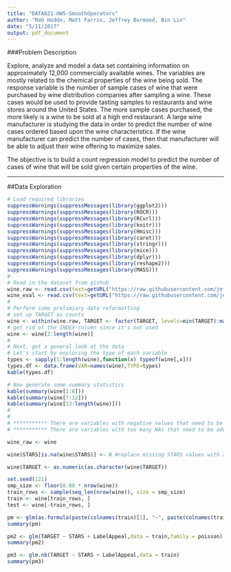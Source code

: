 ```yaml
---
title: "DATA621-HW5-SmoothOperators"
author: "Rob Hodde, Matt Farris, Jeffrey Burmood, Bin Lin"
date: "5/11/2017"
output: pdf_document
---
```


###Problem Description  
  
Explore, analyze and model a data set containing information on approximately 12,000 commercially available wines. The variables are mostly related to the chemical properties of the wine being sold. The response variable is the number of sample cases of wine that were purchased by wine distribution companies after sampling a wine. These cases would be used to provide tasting samples to restaurants and wine stores around the United States. The more sample cases purchased, the more likely is a wine to be sold at a high end restaurant. A large wine manufacturer is studying the data in order to predict the number of wine cases ordered based upon the wine characteristics. If the wine manufacturer can predict the number of cases, then that manufacturer will be able to adjust their wine offering to maximize sales.  
  
The objective is to build a count regression model to predict the number of cases of wine that will be sold given certain properties of the wine.  
  

\begin{center}
{\huge Data Exploration}
\end{center}

---

##Data Exploration

```r
# Load required libraries
suppressWarnings(suppressMessages(library(ggplot2)))
suppressWarnings(suppressMessages(library(ROCR)))
suppressWarnings(suppressMessages(library(RCurl)))
suppressWarnings(suppressMessages(library(knitr)))
suppressWarnings(suppressMessages(library(Hmisc)))
suppressWarnings(suppressMessages(library(caret)))
suppressWarnings(suppressMessages(library(stringr)))
suppressWarnings(suppressMessages(library(mice)))
suppressWarnings(suppressMessages(library(dplyr)))
suppressWarnings(suppressMessages(library(reshape2)))
suppressWarnings(suppressMessages(library(MASS)))
#
# Read in the dataset from github
wine.raw <- read.csv(text=getURL("https://raw.githubusercontent.com/jeffreyburmood/data621/master/Homework5/wine-training-data.csv"),header=TRUE,na.strings=c(""," "), stringsAsFactors = FALSE)
wine_eval <- read.csv(text=getURL("https://raw.githubusercontent.com/jeffreyburmood/data621/master/Homework4/wine-evaluation-data.csv"),header=TRUE,na.strings=c(""," "), stringsAsFactors = FALSE)
# 
# Perform some prelimiary data reformatting
# set up TARGET as counts
wine <- within(wine.raw, TARGET <- factor(TARGET, levels=min(TARGET):max(TARGET)))
# get rid of the INDEX column since it's not used
wine <- wine[2:length(wine)]
#
# Next, get a general look at the data
# Let's start by exploring the type of each variable
types <- sapply(1:length(wine),function(x) typeof(wine[,x]))
types.df <- data.frame(VAR=names(wine),TYPE=types)
kable(types.df)

# Now generate some summary statistics
kable(summary(wine[1:6]))
kable(summary(wine[7:12]))
kable(summary(wine[13:length(wine)]))
#
#
# *********** There are variables with negative values that need to be addressed!
# *********** There are variables with too many NAs that need to be addressed!

```
  

```r
wine_raw <- wine

wine$STARS[is.na(wine$STARS)] <- 0 #replace missing STARS values with zero's.  (like saying "Not Rated")

wine$TARGET <- as.numeric(as.character(wine$TARGET))

set.seed(121)
smp_size <- floor(0.80 * nrow(wine))
train_rows <- sample(seq_len(nrow(wine)), size = smp_size)
train <- wine[train_rows, ]
test <- wine[-train_rows, ]

pm <- glm(as.formula(paste(colnames(train)[1], "~", paste(colnames(train)[-1], collapse = "+"), sep = "")),data = train,family = poisson) 
summary(pm)

```

```r
pm2 <- glm(TARGET ~ STARS + LabelAppeal,data = train,family = poisson) 
summary(pm2)
```
```r
pm3 <- glm.nb(TARGET ~ STARS + LabelAppeal,data = train) 
summary(pm3)
```